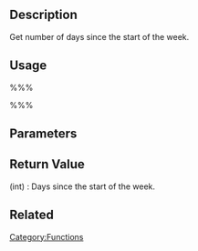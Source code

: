== Description ==
Get number of days since the start of the week.

== Usage ==

%%%<?php calendar_week_mod( $num ); ?>%%%

== Parameters ==

{{Parameter|$num|int|Number of the day}}

== Return Value ==

; (int) : Days since the start of the week.

== Related ==
{{Page Tags}}

{{Tag Footer}}

[[Category:Functions]]